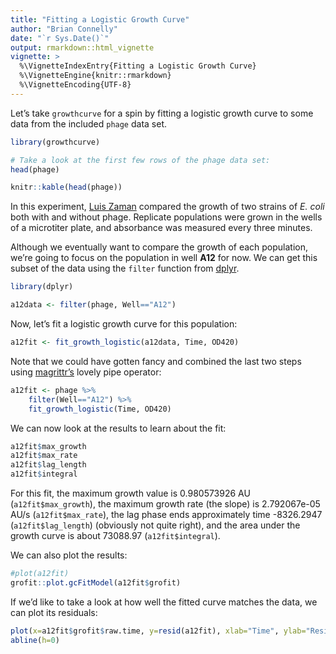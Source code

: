 ```yaml
---
title: "Fitting a Logistic Growth Curve"
author: "Brian Connelly"
date: "`r Sys.Date()`"
output: rmarkdown::html_vignette
vignette: >
  %\VignetteIndexEntry{Fitting a Logistic Growth Curve}
  %\VignetteEngine{knitr::rmarkdown}
  %\VignetteEncoding{UTF-8}
---
```


Let's take `growthcurve` for a spin by fitting a logistic growth curve to some data from the included `phage` data set.

```r
library(growthcurve)

# Take a look at the first few rows of the phage data set:
head(phage)
```

```r
knitr::kable(head(phage))
```

In this experiment, [Luis Zaman](http://luis.labfab.cc) compared the growth of two strains of *E. coli* both with and without phage. Replicate populations were grown in the wells of a microtiter plate, and absorbance was measured every three minutes.

Although we eventually want to compare the growth of each population, we're going to focus on the population in well **A12** for now. We can get this subset of the data using the `filter` function from [dplyr](http://cran.r-project.org/web/packages/dplyr/index.html).

```r
library(dplyr)

a12data <- filter(phage, Well=="A12")
```

Now, let's fit a logistic growth curve for this population:

```r
a12fit <- fit_growth_logistic(a12data, Time, OD420)
```

Note that we could have gotten fancy and combined the last two steps using [magrittr's](http://cran.r-project.org/web/packages/magrittr/index.html) lovely pipe operator:

```r
a12fit <- phage %>%
    filter(Well=="A12") %>%
    fit_growth_logistic(Time, OD420)
```

We can now look at the results to learn about the fit:
```r
a12fit$max_growth
a12fit$max_rate
a12fit$lag_length
a12fit$integral
```

For this fit, the maximum growth value is 0.980573926 AU (`a12fit$max_growth`), the maximum growth rate (the slope) is 2.792067e-05 AU/s (`a12fit$max_rate`), the lag phase ends approximately time -8326.2947 (`a12fit$lag_length`) (obviously not quite right), and the area under the growth curve is about 73088.97 (`a12fit$integral`).

We can also plot the results:

```r
#plot(a12fit)
grofit::plot.gcFitModel(a12fit$grofit)
```

If we'd like to take a look at how well the fitted curve matches the data, we can plot its residuals:

```r
plot(x=a12fit$grofit$raw.time, y=resid(a12fit), xlab="Time", ylab="Residuals")
abline(h=0)
```
